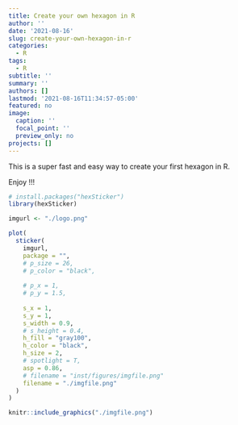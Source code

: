 ```yaml
---
title: Create your own hexagon in R
author: ''
date: '2021-08-16'
slug: create-your-own-hexagon-in-r
categories:
  - R
tags:
  - R
subtitle: ''
summary: ''
authors: []
lastmod: '2021-08-16T11:34:57-05:00'
featured: no
image:
  caption: ''
  focal_point: ''
  preview_only: no
projects: []
---
```


This is a super fast and easy way to create your first hexagon in R. 

Enjoy !!!

```r
# install.packages("hexSticker")
library(hexSticker)

imgurl <- "./logo.png"

plot(
  sticker(
    imgurl,
    package = "",
    # p_size = 26,
    # p_color = "black",
    
    # p_x = 1,
    # p_y = 1.5,
    
    s_x = 1,
    s_y = 1,
    s_width = 0.9,
    # s_height = 0.4,
    h_fill = "gray100",
    h_color = "black",
    h_size = 2,
    # spotlight = T,
    asp = 0.86,
    # filename = "inst/figures/imgfile.png"
    filename = "./imgfile.png"
  )
)
```
```r
knitr::include_graphics("./imgfile.png")
```

